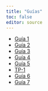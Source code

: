```yaml
---
title: "Guías"
toc: false
editor: source
---
```


- [Guía 1](./guias/guia1.html)
- [Guía 2](./guias/guia2.html)
- [Guía 3](./guias/guia3.html)
- [Guía 4](./guias/guia4.html)
- [Guía 5](./guias/guia5.html)
- [TP-1](./tps/TP1.html)
- [Guía 6](./guias/guia6.html)
- [Guía 7](./guias/guia7.html)